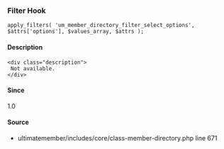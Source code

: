 
### Filter Hook    
    
```
apply_filters( 'um_member_directory_filter_select_options', $attrs['options'], $values_array, $attrs );
```

#### Description
    <div class="description">
     Not available.
    </div>

#### Since
<div class="description">
1.0
</div>

#### Source
  - <Link href="/developer/files/includes-core-class-member-directory#source-view.671">ultimatemember/includes/core/class-member-directory.php</Link> <Link href="/developer/files/includes-core-class-member-directory#source-view.671">line 671</Link>

